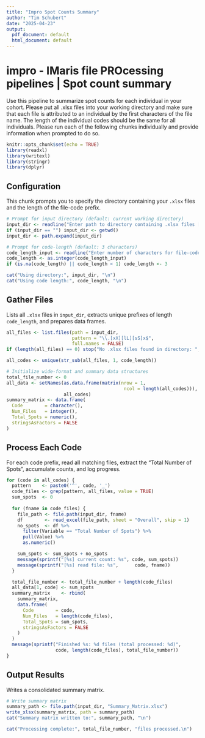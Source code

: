 ```yaml
---
title: "Impro Spot Counts Summary"
author: "Tim Schubert"
date: "2025-04-23"
output:
  pdf_document: default
  html_document: default
---
```


# impro - IMaris file PROcessing pipelines \| Spot count summary

Use this pipeline to summarize spot counts for each individual in your cohort. Please put all .xlsx files into your working directory and make sure that each file is attributed to an individual by the first characters of the file name. The length of the individual codes should be the same for all individuals. Please run each of the following chunks individually and provide information when prompted to do so.

```r
knitr::opts_chunk$set(echo = TRUE)
library(readxl)
library(writexl)
library(stringr)
library(dplyr)
```

## Configuration

This chunk prompts you to specify the directory containing your `.xlsx` files and the length of the file-code prefix.

```r
# Prompt for input directory (default: current working directory)
input_dir <- readline("Enter path to directory containing .xlsx files [default: current working directory]: ")
if (input_dir == "") input_dir <- getwd()
input_dir <- path.expand(input_dir)

# Prompt for code-length (default: 3 characters)
code_length_input <- readline("Enter number of characters for file-code prefix [default: 3]: ")
code_length <- as.integer(code_length_input)
if (is.na(code_length) || code_length < 1) code_length <- 3

cat("Using directory:", input_dir, "\n")
cat("Using code length:", code_length, "\n")
```

## Gather Files

Lists all `.xlsx` files in `input_dir`, extracts unique prefixes of length `code_length`, and prepares data frames.

```r
all_files <- list.files(path = input_dir,
                        pattern = "\\.[xX][lL][sS]x$",
                        full.names = FALSE)
if (length(all_files) == 0) stop("No .xlsx files found in directory: ", input_dir)

all_codes <- unique(str_sub(all_files, 1, code_length))

# Initialize wide-format and summary data structures
total_file_number <- 0
all_data <- setNames(as.data.frame(matrix(nrow = 1,
                                           ncol = length(all_codes))),
                     all_codes)
summary_matrix <- data.frame(
  Code        = character(),
  Num_Files   = integer(),
  Total_Spots = numeric(),
  stringsAsFactors = FALSE
)
```

## Process Each Code

For each code prefix, read all matching files, extract the "Total Number of Spots", accumulate counts, and log progress.

```r
for (code in all_codes) {
  pattern    <- paste0('^', code, '_')
  code_files <- grep(pattern, all_files, value = TRUE)
  sum_spots  <- 0
  
  for (fname in code_files) {
    file_path <- file.path(input_dir, fname)
    df        <- read_excel(file_path, sheet = "Overall", skip = 1)
    no_spots  <- df %>%
      filter(Variable == "Total Number of Spots") %>%
      pull(Value) %>%
      as.numeric()

    sum_spots <- sum_spots + no_spots
    message(sprintf("[%s] current count: %s", code, sum_spots))
    message(sprintf("[%s] read file: %s",      code, fname))
  }

  total_file_number <- total_file_number + length(code_files)
  all_data[1, code] <- sum_spots
  summary_matrix    <- rbind(
    summary_matrix,
    data.frame(
      Code        = code,
      Num_Files   = length(code_files),
      Total_Spots = sum_spots,
      stringsAsFactors = FALSE
    )
  )
  message(sprintf("Finished %s: %d files (total processed: %d)",
                  code, length(code_files), total_file_number))
}
```

## Output Results

Writes a consolidated summary matrix.

```r

# Write summary matrix
summary_path <- file.path(input_dir, "Summary_Matrix.xlsx")
write_xlsx(summary_matrix, path = summary_path)
cat("Summary matrix written to:", summary_path, "\n")

cat("Processing complete:", total_file_number, "files processed.\n")
```

